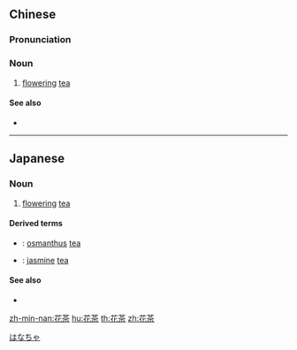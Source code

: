 ==Chinese==
{{zh-forms}}

===Pronunciation===
{{zh-pron
|m=huāchá
|c=faa1 caa4
|h=pfs=fâ-chhà
|md=huă-{d}à/huă-dà
|mn=xm,qz,tw:hoe-tê/zz:hoa-têe
|w=1ho zo
|cat=n
}}

===Noun===
{{zh-noun}}

# [[flowering]] [[tea]]

====See also====
* {{pedialite|lang=zh}}

----

==Japanese==
{{ja-kanjitab|はな|ちゃ|yomi=ko}}

===Noun===
{{ja-noun|はなちゃ}}

# [[flowering]] [[tea]]

====Derived terms====
* {{ja-r|桂花茶|けいかちゃ}}: [[osmanthus]] [[tea]]
* {{ja-r|茉莉花茶|まつりかちゃ}}: [[jasmine]] [[tea]]

====See also====
* {{pedialite|lang=ja}}

[[Category:ja:Tea|はなちゃ]]

[[zh-min-nan:花茶]]
[[hu:花茶]]
[[th:花茶]]
[[zh:花茶]]